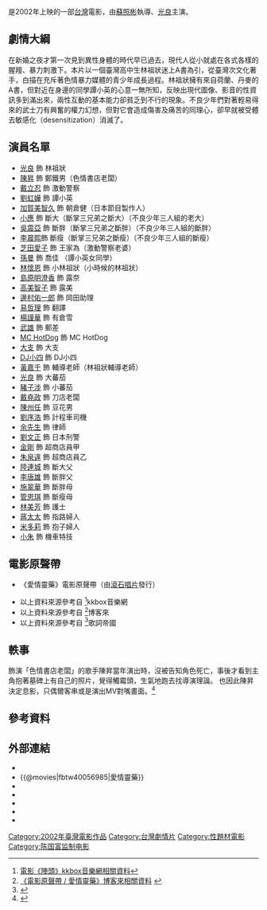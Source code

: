 {{For|外文名稱同名電影「Better Than Sex」|:en:Better Than Sex (film)}}
{{Infobox Film 
| name           = 愛情靈藥
| original_name  = ''{{lang|en|Better Than Sex}}''
| image          = 
| caption        = 
| producer       = [[陳國富|陳國富]]
| director       = [[蘇照彬|蘇照彬]]、[[李豐博|李豐博]]
| writer         = [[蘇照彬|蘇照彬]] 
| starring       = [[光良|光良]]<br>[[劉虹嬅|劉虹嬅]]<br>[[戴立忍|戴立忍]]<br>[[陳昇|陳昇]]<br>[[黃嘉千|黃嘉千]]
| music          = 
| cinematography = 陳大璞
| editing        = 蕭汝冠
| production_company = 南方電影有限公司
| distributor    = 
| released       = {{film date|2002|4|13|臺灣}}
| runtime        = 92 分鐘
| country        = {{台灣電影產地}}
| language       = 華語
| budget         =
| gross          =    
| website        = 
| imdb_id        = tt0373718
}}
{{engname|《愛情靈藥》|''Better Than Sex''}}是2002年上映的一部[[台灣|台灣]]電影，由[[蘇照彬|蘇照彬]]執導、[[光良|光良]]主演。

==劇情大綱==
在新婚之夜才第一次見到異性身體的時代早已過去，現代人從小就處在各式各樣的腥羶、暴力刺激下。本片以一個臺灣高中生林祖狀迷上A書為引，從臺灣次文化著手，白描在充斥著色情暴力媒體的青少年成長過程。林祖狀擁有來自荷蘭、丹麥的A書，但對近在身邊的同學譚小英的心意一無所知，反映出現代圖像、影音的性資訊多到滿出來，兩性互動的基本能力卻貧乏到不行的現象。不良少年們對著輕易得來的武士刀有興奮的權力幻想，但對它會造成傷害及痛苦的同理心，卻早就被受體去敏感化（desensitization）消滅了。

== 演員名單 ==
*[[光良|光良]] 飾 林祖狀
*[[陳昇|陳昇]] 飾 鄭鐵男（色情書店老闆）
*[[戴立忍|戴立忍]] 飾 激動警察
*[[劉虹嬅|劉虹嬅]] 飾 譚小英
*[[加賀美智久|加賀美智久]] 飾 朝倉健（日本節目製作人）
*[[應蔚民|小應]] 飾 斷大（斷掌三兄弟之斷大）（不良少年三人組的老大）
*[[吳震亞|吳震亞]] 飾 斷胖（斷掌三兄弟之斷胖）（不良少年三人組的斷胖）
*[[李晨熙|李晨熙]]飾 斷瘦（斷掌三兄弟之斷瘦）（不良少年三人組的斷瘦）
*[[芝田愛子|芝田愛子]] 飾 王家為（激動警察老婆）
*[[孫曼|孫曼]] 飾 喬佳 （譚小英女同學）
*[[林懷恩|林懷恩]] 飾 小林祖狀（小時候的林祖狀）
*[[島原明澄香|島原明澄香]] 飾 露奈
*[[高美智子|高美智子]] 飾 露美
*[[邊村佑一郎|邊村佑一郎]] 飾 岡田助理
*[[易哲理|易哲理]] 飾 翻譯
*[[楊謹華|楊謹華]] 飾 有倉雪
*[[武雄|武雄]] 飾 郵差
*[[MC_HotDog|MC HotDog]] 飾 MC HotDog
*[[大支|大支]] 飾 大支
*[[DJ小四|DJ小四]] 飾 DJ小四
*[[黃嘉千|黃嘉千]] 飾 輔導老師（林祖狀輔導老師）
*[[光良|光良]] 飾 大蕃茄
*[[豬子涉|豬子涉]] 飾 小蕃茄
*[[戴堯政|戴堯政]] 飾 刀店老闆
*[[陳州任|陳州任]] 飾 豆花男
*[[劉序浩|劉序浩]] 飾 計程車司機
*[[余先生|余先生]] 飾 律師
*[[劉文正|劉文正]] 飾 日本刑警
*[[金剛_(藝人)|金剛]] 飾 超商店員甲
*[[朱泉違|朱泉違]] 飾 超商店員乙
*[[陸連城|陸連城]] 飾 斷大父
*[[李唐雄|李唐雄]] 飾 斷胖父
*[[施翠華|施翠華]] 飾 斷胖母
*[[管恩琪|管恩琪]] 飾 斷瘦母
*[[林美芳|林美芳]] 飾 護士
*[[蔣太太|蔣太太]] 飾 指路婦人
*[[米多莉|米多莉]] 飾 抱子婦人
*[[小朱|小朱]] 飾 機車特技

==電影原聲帶==
* 《愛情靈藥》電影原聲帶（由[[滾石唱片|滾石唱片]]發行）
{{tracklist
| collapsed       = 
| headline        = 愛情靈藥
| extra_column    = 演唱
| total_length    = 
| all_writing     = 
| all_lyrics      = 
| all_Arranger    = 
| all_music       = 

| title1          = 原來
| note1           = 
| writer1         = 
| lyrics1         = [[張震嶽|張震嶽]]
| music1          = [[張震嶽|張震嶽]]
| Arranger1       = 
| extra1          = [[張震嶽|張震嶽]]
| length1         = 5:52 
| title2          = 愛情靈藥-真爽版
| note2           = 
| writer2         = 
| lyrics2         = [[曾冠榕|曾冠榕]]<br/>[[姚中仁|姚中仁]]
| music2          = [[吳聰賢|吳聰賢]]
| Arranger2       = 
| extra2          = [[MC_HotDog|MC HotDog]] 
| length2         = 3:37 
| title3          = Trouble remix
| note3           = 
| writer3         = 
| lyrics3         = [[張震嶽|張震嶽]]
| music3          = [[張震嶽|張震嶽]]
| Arranger3       = 
| extra3          = [[張震嶽|張震嶽]]
| length3         = 
| title4          = 命運青紅燈
| note4           = 
| writer4         = 
| lyrics4         = [[曾冠榕|曾冠榕]]<br/>[[姚中仁|姚中仁]]
| music4          = [[李文寬|李文寬]]
| Arranger4       =  
| extra4          = [[MC_HotDog|MC HotDog]]<br/>[[大支|大支]] 
| length4         = 4:06
| title5          = 消滅
| note5           = 
| writer5         = 
| lyrics5         = [[大張偉|大張偉]]
| music5          = [[大張偉|大張偉]]
| Arranger5       = 
| extra5          = [[莫文蔚|莫文蔚]]
| length5         = 2:34
| title6          = 單戀
| note6           =
| writer6         = 
| lyrics6         = [[張天成|張天成]]
| music6          = [[光良|光良]]
| Arranger6       = [[Mac_Chew|Mac Chew]]
| extra6          = [[光良|光良]]
| length6         = 4:30 
| title7          = 鬥魚
| note7           = 
| writer7         = 
| lyrics7         = [[林佳璇|林佳璇]]
| music7          = [[李欣芸|李欣芸]]
| Arranger7       = [[李欣芸|李欣芸]]
| extra7          = [[李欣芸|李欣芸]]
| length7         = 4:06 
| title8          = 風箏
| note8           = 
| writer8         = 
| lyrics8         = [[陳昇|陳昇]]
| music8          = [[陳昇|陳昇]]
| 編曲            = [[李欣芸|李欣芸]]
| extra8          = [[陳昇|陳昇]]
| length8         = 4:45 
| title9          = 酒瓶
| note9           = 
| writer9         = 
| lyrics9         = 
| music9          = 
| extra9          = 
| length9         = 2:41 
| title10         = 出發啦
| note10          = 
| writer10        = 
| lyrics10        = 
| music10         = 
| extra10         = 
| length10        = 1:35
}}
*以上資料來源參考自 <ref>[http://www.kkbox.com/tw/tc/artist/S8wL2e-5zDPvKOY0F02Kv08J-index-1.html 電影《陣頭》kkbox音樂網相關資料]{{dead link|date=2018年3月 |bot=InternetArchiveBot |fix-attempted=yes }}</ref>kkbox音樂網
*以上資料來源參考自 <ref>[http://www.books.com.tw/exep/cdfile.php?item=0020121442 《電影原聲帶 / 愛情靈藥》博客來相關資料] {{webarchive|url=https://web.archive.org/web/20160304133651/http://www.books.com.tw/exep/cdfile.php?item=0020121442 |date=2016-03-04 }}</ref>博客來
*以上資料來源參考自 <ref>{{Cite web |url=http://www.oiktv.com/album-h521.html |title=《愛情靈藥 專輯》歌詞帝國相關資料 |access-date=2013-07-26 |archive-url=https://web.archive.org/web/20130920192526/http://www.oiktv.com/album-h521.html |archive-date=2013-09-20 |dead-url=yes }}</ref>歌詞帝國
==軼事==
飾演「色情書店老闆」的歌手陳昇當年演出時，沒被告知角色死亡，事後才看到主角抱著墓碑上有自己的照片，覺得觸霉頭，生氣地跑去找導演理論。
也因此陳昇決定息影，只偶爾客串或是演出MV對嘴畫面。<ref>{{Cite web |url=https://stars.udn.com/star/story/10092/3330782 |title=《專訪》 光良抱墓碑哭 陳昇演死人被觸霉頭飆罵導演 |accessdate=2019-04-14 |archive-date=2019-04-14 |archive-url=https://web.archive.org/web/20190414071921/https://stars.udn.com/star/story/10092/3330782 |dead-url=no }}</ref>

==參考資料==
{{reflist}}

==外部連結==
*{{Yahoomovie id|70|愛情靈藥}}
*{{@movies|fbtw40056985|愛情靈藥}}
*{{hkmdb title|12124|愛情靈藥}}
*{{Mtime|16048|愛情靈藥}}
*{{douban|title=愛情靈藥}}
*{{Amg movie|291866|愛情靈藥}}
*{{imdb title|0373718|愛情靈藥}}

{{陳國富}}

[[Category:2002年臺灣電影作品|Category:2002年臺灣電影作品]]
[[Category:台灣劇情片|Category:台灣劇情片]]
[[Category:性題材電影|Category:性題材電影]]
[[Category:陈国富监制电影|Category:陈国富监制电影]]